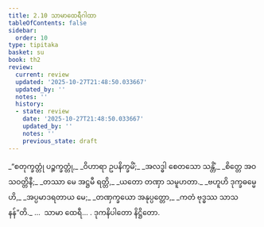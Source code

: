 ```yaml
---
title: 2.10 သာမာထေရီဂါထာ
tableOfContents: false
sidebar:
  order: 10
type: tipitaka
basket: su
book: th2
review:
  current: review
  updated: '2025-10-27T21:48:50.033667'
  updated_by: ''
  notes: ''
  history:
  - state: review
    date: '2025-10-27T21:48:50.033667'
    updated_by: ''
    notes: ''
    previous_state: draft
---
```



<ReviewStatus review={frontmatter.review} showDetails={true} />

<HypothesisAnnotation frontmatter={frontmatter} />

<DynamicBreadcrumb />

<Division number="37" book="th2" e="ch" v="19" p="383">

<Paragraph number="66" type="verses" book="th2">
_“စတုက္ခတ္တုံ ပဉ္စက္ခတ္တုံ,_  
_ဝိဟာရာ ဥပနိက္ခမိံ;_  
_အလဒ္ဓါ စေတသော သန္တိံ,_  
_စိတ္တေ အဝသဝတ္တိနီ;_  
_တဿာ မေ အဋ္ဌမီ ရတ္တိ,_  
_ယတော တဏှာ သမူဟတာ._  

</Paragraph>

</Division>
<Division number="38" book="th2" e="ch" v="19" p="383">

<Paragraph number="67" type="verses" book="th2">
_ဗဟူဟိ ဒုက္ခဓမ္မေဟိ,_  
_အပ္ပမာဒရတာယ မေ;_  
_တဏှက္ခယော အနုပ္ပတ္တော,_  
_ကတံ ဗုဒ္ဓဿ သာသနန်”တိ._  


</Paragraph>
</Division>

<Paragraph number="68" type="center" book="th2">
…  သာမာ ထေရီ… .



</Paragraph>

<Paragraph number="69" type="center" book="th2">
ဒုကနိပါတော နိဋ္ဌိတော.
</Paragraph>